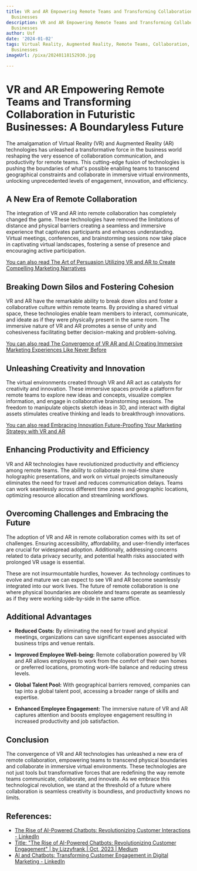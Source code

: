 ```yaml
---
title: VR and AR Empowering Remote Teams and Transforming Collaboration in Futuristic
  Businesses
description: VR and AR Empowering Remote Teams and Transforming Collaboration in Futuristic
  Businesses
author: Usf
date: '2024-01-02'
tags: Virtual Reality, Augmented Reality, Remote Teams, Collaboration, Futuristic
  Businesses
imageUrl: /pixa/20240118152930.jpg

---
```

# VR and AR  Empowering Remote  Teams and Transforming Collaboration in Futuristic Businesses: A Boundaryless Future

The amalgamation of Virtual Reality (VR) and Augmented Reality (AR) technologies has unleashed a transformative force in the business  world  reshaping the  very essence  of collaboration communication, and productivity for remote teams. This  cutting-edge fusion of technologies  is pushing the  boundaries of what's possible enabling teams to transcend geographical constraints and collaborate  in immersive virtual environments,  unlocking unprecedented levels of engagement, innovation, and efficiency.

## A New Era of Remote  Collaboration

The integration  of VR and AR into remote collaboration has completely changed the game. These technologies  have  removed the limitations of distance and physical barriers creating a seamless and immersive  experience that captivates participants and enhances understanding. Virtual meetings, conferences, and brainstorming sessions now take  place  in captivating virtual landscapes, fostering a  sense of presence and encouraging active  participation.

[You can also read The Art of Persuasion Utilizing VR and AR  to Create  Compelling Marketing Narratives](The%20Art%20of%20Persuasion%20Utilizing%20VR%20and%20AR%20to%20Create%20Compelling%20Marketing%20Narratives)


## Breaking Down Silos and Fostering Cohesion

VR and AR have the remarkable ability to break down silos and foster a collaborative culture within remote  teams. By providing a shared virtual  space, these technologies enable team  members to interact, communicate, and ideate as if they were physically  present  in the same room. The immersive nature of VR and AR promotes a sense of unity and cohesiveness facilitating better decision-making and problem-solving.

[You can also read The Convergence of VR AR and AI Creating  Immersive Marketing Experiences  Like Never Before](The%20Convergence%20of%20VR%2C%20AR%2C%20and%20AI%20Creating%20Immersive%20Marketing%20Experiences%20Like%20Never%20Before)


## Unleashing Creativity and Innovation

The virtual environments created  through VR and AR act as catalysts for creativity and innovation. These  immersive spaces provide a platform for remote teams to explore new ideas and concepts, visualize complex information, and engage in collaborative brainstorming sessions. The freedom to manipulate objects sketch ideas in 3D, and interact with digital assets stimulates creative thinking and leads to breakthrough innovations.

[You can also read Embracing Innovation Future-Proofing Your Marketing Strategy with VR and AR](Embracing%20Innovation%20Future-Proofing%20Your%20Marketing%20Strategy%20with%20VR%20and%20AR)


## Enhancing Productivity and Efficiency

VR  and AR technologies have revolutionized productivity and efficiency among remote teams. The ability to  collaborate in  real-time share holographic presentations, and work on virtual projects simultaneously  eliminates the need for  travel  and  reduces communication delays. Teams can work seamlessly across  different time  zones and geographic locations, optimizing resource allocation and streamlining workflows.

## Overcoming Challenges and Embracing the Future

The adoption of VR and AR in remote collaboration comes with its set of challenges. Ensuring accessibility, affordability, and user-friendly  interfaces are crucial for widespread adoption. Additionally, addressing concerns related to data privacy security, and potential health risks associated with prolonged VR usage is essential.

These are not insurmountable hurdles, however. As technology  continues to evolve and mature we can expect to see VR and AR become seamlessly integrated into our work lives. The  future of remote  collaboration is one where physical boundaries are  obsolete and teams operate as seamlessly as if they were working side-by-side in  the same office.

## Additional Advantages

* **Reduced Costs:** By  eliminating  the need for travel and physical meetings, organizations  can save significant  expenses  associated with business trips and venue rentals.

* **Improved Employee Well-being:** Remote collaboration powered by  VR and AR allows employees to work from the comfort of  their own homes or  preferred locations, promoting work-life balance and reducing stress levels.

* **Global Talent Pool:**  With geographical barriers removed, companies can tap  into a global talent pool,  accessing a broader range of skills and expertise.

* **Enhanced Employee Engagement:** The immersive nature of VR and AR captures attention and boosts employee engagement resulting in increased productivity and job  satisfaction.

## Conclusion

The convergence of VR and AR technologies  has unleashed a  new era of remote collaboration,  empowering teams to transcend physical boundaries  and collaborate in immersive virtual environments. These technologies are not just tools but transformative forces that are redefining the way remote teams communicate, collaborate,  and innovate. As we embrace this technological revolution, we stand at the threshold of  a future where collaboration  is seamless creativity is boundless, and productivity knows no limits.

## References:
- [The Rise of AI-Powered Chatbots: Revolutionizing Customer Interactions - LinkedIn](https://www.linkedin.com/pulse/rise-ai-powered-chatbots-revolutionizing-customer-interactions-udnhc?trk=organization_guest_main-feed-card_feed-article-content)
- [Title: "The Rise of AI-Powered Chatbots: Revolutionizing Customer Engagement" | by Lizzyfrank | Oct, 2023 | Medium](https://medium.com/@lizzyfrank042/title-the-rise-of-ai-powered-chatbots-revolutionizing-customer-engagement-616887c1ae6f)
- [AI and Chatbots: Transforming Customer Engagement in Digital Marketing - LinkedIn](https://www.linkedin.com/pulse/ai-chatbots-transforming-customer-engagement-digital-idauf)

